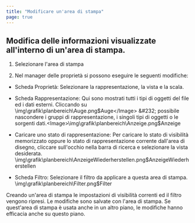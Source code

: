 ```yaml
---
title: "Modificare un'area di stampa"
page: true
---
```

## Modifica delle informazioni visualizzate all&#39;interno di un&#39;area di stampa.


1.  Selezionare l&#39;area di stampa

2.  Nel manager delle propriet&#224; si possono eseguire le seguenti modifiche:

- <Bold> Scheda Propriet&#224;: </Bold>  Selezionare la rappresentazione, la vista e la scala.

- <Bold> Scheda Rappresentazione: </Bold>  Qui sono mostrati tutti i tipi di oggetti del file ed i dati esterni. Cliccando su<Image>\img\grafik\planbereich\Auge.png$Auge</Image> &#232; possibile nascondere i gruppi di rappresentazione, i singoli tipi di oggetti o le sorgenti dati.<Image>\img\grafik\planbereich\Anzeige.png$Anzeige</Image>

- Caricare uno stato di rappresentazione: Per caricare lo stato di visibilit&#224; memorizzato oppure lo stato di rappresentazione corrente dall&#39;area di disegno, cliccare sull&#39;occhio nella barra di ricerca e selezionare la vista desiderata.<Image>\img\grafik\planbereich\AnzeigeWiederherstellen.png$AnzeigeWiederherstellen</Image>

- <Bold> Scheda Filtro: </Bold>  Selezionare il filtro da applicare a questa area di stampa.<Image>\img\grafik\planbereich\Filter.png$Filter</Image>

<Success>
Creando un&#39;area di stampa le impostazioni di visibilit&#224; correnti ed il filtro vengono ripresi. 
</Success>

<Success>
Le modifiche sono salvate con l&#39;area di stampa. Se quest&#39;area di stampa &#232; usata anche in un altro piano, le modifiche hanno efficacia anche su questo piano.
</Success>
